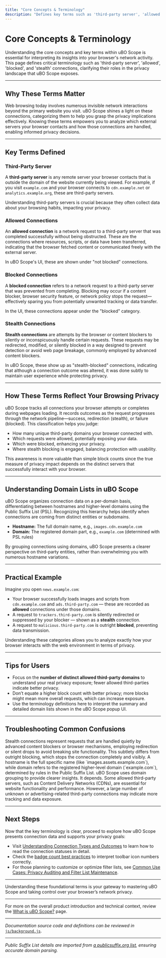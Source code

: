 ```yaml
---
title: "Core Concepts & Terminology"
description: "Defines key terms such as 'third-party server', 'allowed', 'blocked', and 'stealth' connections used throughout uBO Scope. Explains their importance for understanding the privacy impact of web browsing and the UI domain lists."
---
```


# Core Concepts & Terminology

Understanding the core concepts and key terms within uBO Scope is essential for interpreting its insights into your browser's network activity. This page defines critical terminology such as 'third-party server', 'allowed', 'blocked', and 'stealth' connections, clarifying their roles in the privacy landscape that uBO Scope exposes.

---

## Why These Terms Matter

Web browsing today involves numerous invisible network interactions beyond the primary website you visit. uBO Scope shines a light on these connections, categorizing them to help you grasp the privacy implications effectively. Knowing these terms empowers you to analyze which external servers your browser contacts and how those connections are handled, enabling informed privacy decisions.

---

## Key Terms Defined

### Third-Party Server
A **third-party server** is any remote server your browser contacts that is outside the domain of the website currently being viewed. For example, if you visit `example.com` and your browser connects to `cdn.example.net` or `analytics.example.org`, these are third-party servers.

Understanding third-party servers is crucial because they often collect data about your browsing habits, impacting your privacy.

### Allowed Connections
An **allowed connection** is a network request to a third-party server that was completed successfully without being obstructed. These are the connections where resources, scripts, or data have been transferred, indicating that the browser fetched content or communicated freely with the external server.

In uBO Scope's UI, these are shown under "not blocked" connections.

### Blocked Connections
A **blocked connection** refers to a network request to a third-party server that was prevented from completing. Blocking may occur if a content blocker, browser security feature, or network policy stops the request—effectively sparing you from potentially unwanted tracking or data transfer.

In the UI, these connections appear under the "blocked" category.

### Stealth Connections
**Stealth connections** are attempts by the browser or content blockers to silently or inconspicuously handle certain requests. These requests may be redirected, modified, or silently blocked in a way designed to prevent detection or avoid web page breakage, commonly employed by advanced content blockers.

In uBO Scope, these show up as "stealth-blocked" connections, indicating that although a connection outcome was altered, it was done subtly to maintain user experience while protecting privacy.

---

## How These Terms Reflect Your Browsing Privacy

uBO Scope tracks all connections your browser attempts or completes during webpages loading. It records outcomes as the request progresses through the network pipeline—success, redirection (stealth), or failure (blocked). This classification helps you judge:

- How many unique third-party domains your browser connected with.
- Which requests were allowed, potentially exposing your data.
- Which were blocked, enhancing your privacy.
- Where stealth blocking is engaged, balancing protection with usability.

This awareness is more valuable than simple block counts since the true measure of privacy impact depends on the distinct servers that successfully interact with your browser.

---

## Understanding Domain Lists in uBO Scope

uBO Scope organizes connection data on a per-domain basis, differentiating between hostnames and higher-level domains using the Public Suffix List (PSL). Recognizing this hierarchy helps identify when connections are coming from distinct entities or subdomains.

- **Hostname:** The full domain name, e.g., `images.cdn.example.com`
- **Domain:** The registered domain part, e.g., `example.com` (determined with PSL rules)

By grouping connections using domains, uBO Scope presents a clearer perspective on third-party entities, rather than overwhelming you with numerous hostname variations.

---

## Practical Example

Imagine you open `news.example.com`:

- Your browser successfully loads images and scripts from `cdn.example.com` and `ads.third-party.com` — these are recorded as **allowed** connections under those domains.
- A request to `trackers.third-party.com` is silently redirected or suppressed by your blocker — shown as a **stealth** connection.
- A request to `malicious.third-party.com` is outright **blocked**, preventing data transmission.

Understanding these categories allows you to analyze exactly how your browser interacts with the web environment in terms of privacy.

---

## Tips for Users

- Focus on the **number of distinct allowed third-party domains** to understand your real privacy exposure; fewer allowed third-parties indicate better privacy.
- Don’t equate a higher block count with better privacy; more blocks might mean more overall requests, which can increase exposure.
- Use the terminology definitions here to interpret the summary and detailed domain lists shown in the uBO Scope popup UI.

---

## Troubleshooting Common Confusions

<AccordionGroup title="Common User Questions">
<Accordion title="Why do some connections appear as 'stealth' instead of 'blocked'?">
Stealth connections represent requests that are handled quietly by advanced content blockers or browser mechanisms, employing redirection or silent drops to avoid breaking site functionality. This subtlety differs from outright blocking, which stops the connection completely and visibly.
</Accordion>
<Accordion title="What’s the difference between hostname and domain?">
A hostname is the full specific name (like `images.assets.example.com`), while domain refers to the registered higher-level domain (`example.com`), determined by rules in the Public Suffix List. uBO Scope uses domain grouping to provide clearer insights.
</Accordion>
<Accordion title="Is it bad if I see many allowed third-party connections?">
It depends. Some allowed third-party servers, such as Content Delivery Networks (CDNs), are essential for website functionality and performance. However, a large number of unknown or advertising-related third-party connections may indicate more tracking and data exposure.
</Accordion>
</AccordionGroup>

---

## Next Steps

Now that the key terminology is clear, proceed to explore how uBO Scope presents connection data and supports your privacy goals:

- Visit [Understanding Connection Types and Outcomes](/guides/group-interpreting-results/page-understanding-connections) to learn how to read the connection statuses in detail.
- Check the [badge count best practices](/guides/group-interpreting-results/page-badge-count-practices) to interpret toolbar icon numbers correctly.
- For those planning to customize or optimize filter lists, see [Common Use Cases: Privacy Auditing and Filter List Maintenance](/guides/group-interpreting-results/page-usecase-tracking-analysis).

---

Understanding these foundational terms is your gateway to mastering uBO Scope and taking control over your browser’s network privacy.

---

For more on the overall product introduction and technical context, review the [What is uBO Scope?](/overview/product-intro-and-basics/what-is-ubo-scope) page.

---

*Documentation source code and definitions can be reviewed in* [`js/background.js`](https://github.com/gorhill/uBO-Scope/blob/main/js/background.js).

---

*Public Suffix List details are imported from [a publicsuffix.org list](https://publicsuffix.org/list/public_suffix_list.dat), ensuring accurate domain parsing.*


